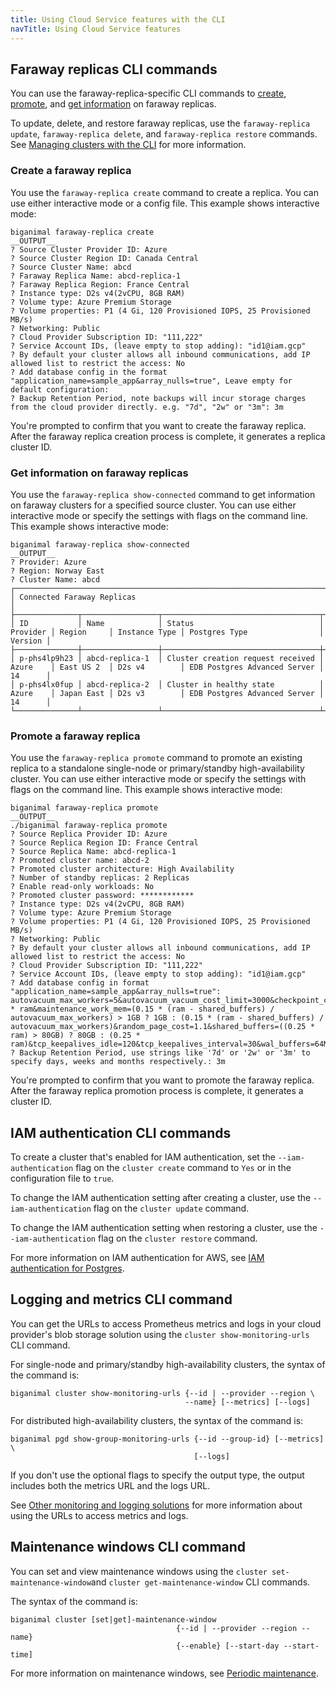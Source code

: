 ```yaml
---
title: Using Cloud Service features with the CLI
navTitle: Using Cloud Service features
---
```


## Faraway replicas CLI commands

You can use the faraway-replica-specific CLI commands to [create](#create-a-faraway-replica), [promote](#promote-a-faraway-replica), and [get information](#get-information-on-faraway-replicas) on faraway replicas. 

To update, delete, and restore faraway replicas, use the `faraway-replica update`, `faraway-replica delete`, and `faraway-replica restore` commands. See [Managing clusters with the CLI](/biganimal/latest/reference/cli/managing_clusters/) for more information.

### Create a faraway replica
You use the `faraway-replica create` command to create a replica. You can use either interactive mode or a config file. This example shows interactive mode:

```
biganimal faraway-replica create
__OUTPUT__
? Source Cluster Provider ID: Azure
? Source Cluster Region ID: Canada Central
? Source Cluster Name: abcd
? Faraway Replica Name: abcd-replica-1
? Faraway Replica Region: France Central
? Instance type: D2s v4(2vCPU, 8GB RAM)
? Volume type: Azure Premium Storage
? Volume properties: P1 (4 Gi, 120 Provisioned IOPS, 25 Provisioned MB/s)
? Networking: Public
? Cloud Provider Subscription ID: "111,222"
? Service Account IDs, (leave empty to stop adding): "id1@iam.gcp"
? By default your cluster allows all inbound communications, add IP allowed list to restrict the access: No
? Add database config in the format "application_name=sample_app&array_nulls=true", Leave empty for default configuration: 
? Backup Retention Period, note backups will incur storage charges from the cloud provider directly. e.g. "7d", "2w" or "3m": 3m
```
You're prompted to confirm that you want to create the faraway replica. After the faraway replica creation process is complete, it generates a replica cluster ID.

### Get information on faraway replicas
You use the `faraway-replica show-connected` command to get information on faraway clusters for a specified source cluster. You can use either interactive mode or specify the settings with flags on the command line. This example shows interactive mode:

```
biganimal faraway-replica show-connected
__OUTPUT__
? Provider: Azure
? Region: Norway East
? Cluster Name: abcd
┌─────────────────────────────────────────────────────────────────────────────────────────────────────────────────────────────────────────────────────┐
│ Connected Faraway Replicas                                                                                                                          │
├──────────────┬─────────────────┬───────────────────────────────────┬──────────┬────────────┬───────────────┬──────────────────────────────┬─────────┤
│ ID           │ Name            │ Status                            │ Provider │ Region     │ Instance Type │ Postgres Type                │ Version │
├──────────────┼─────────────────┼───────────────────────────────────┼──────────┼────────────┼───────────────┼──────────────────────────────┼─────────┤
│ p-phs4lp9h23 │ abcd-replica-1  │ Cluster creation request received │ Azure    │ East US 2  │ D2s v4        │ EDB Postgres Advanced Server │ 14      │
│ p-phs4lx0fup │ abcd-replica-2  │ Cluster in healthy state          │ Azure    │ Japan East │ D2s v3        │ EDB Postgres Advanced Server │ 14      │
└──────────────┴─────────────────┴───────────────────────────────────┴──────────┴────────────┴───────────────┴──────────────────────────────┴─────────┘
```

### Promote a faraway replica

You use the `faraway-replica promote` command to promote an existing replica to a standalone single-node or primary/standby high-availability cluster. You can use either interactive mode or specify the settings with flags on the command line. This example shows interactive mode:

```
biganimal faraway-replica promote
__OUTPUT__
./biganimal faraway-replica promote
? Source Replica Provider ID: Azure
? Source Replica Region ID: France Central
? Source Replica Name: abcd-replica-1
? Promoted cluster name: abcd-2
? Promoted cluster architecture: High Availability
? Number of standby replicas: 2 Replicas
? Enable read-only workloads: No
? Promoted cluster password: ************
? Instance type: D2s v4(2vCPU, 8GB RAM)
? Volume type: Azure Premium Storage
? Volume properties: P1 (4 Gi, 120 Provisioned IOPS, 25 Provisioned MB/s)
? Networking: Public
? By default your cluster allows all inbound communications, add IP allowed list to restrict the access: No
? Cloud Provider Subscription ID: "111,222"
? Service Account IDs, (leave empty to stop adding): "id1@iam.gcp"
? Add database config in format "application_name=sample_app&array_nulls=true": autovacuum_max_workers=5&autovacuum_vacuum_cost_limit=3000&checkpoint_completion_target=0.9&checkpoint_timeout=15min&cpu_tuple_cost=0.03&effective_cache_size=0.75 * ram&maintenance_work_mem=(0.15 * (ram - shared_buffers) / autovacuum_max_workers) > 1GB ? 1GB : (0.15 * (ram - shared_buffers) / autovacuum_max_workers)&random_page_cost=1.1&shared_buffers=((0.25 * ram) > 80GB) ? 80GB : (0.25 * ram)&tcp_keepalives_idle=120&tcp_keepalives_interval=30&wal_buffers=64MB&wal_compression=on
? Backup Retention Period, use strings like '7d' or '2w' or '3m' to specify days, weeks and months respectively.: 3m
```
You're prompted to confirm that you want to promote the faraway replica. After the faraway replica promotion process is complete, it generates a cluster ID.

## IAM authentication CLI commands

To create a cluster that's enabled for IAM authentication, set the `--iam-authentication` flag on the `cluster create` command to `Yes` or in the configuration file to  `true`.

To change the IAM authentication setting after creating a cluster, use the `--iam-authentication` flag on the `cluster update` command. 

To change the IAM authentication setting when restoring a cluster, use the `--iam-authentication` flag on the `cluster restore` command. 

For more information on IAM authentication for AWS, see [IAM authentication for Postgres](/biganimal/latest/using_cluster/01_postgres_access/#iam-authentication-for-postgres).

## Logging and metrics CLI command

You can get the URLs to access Prometheus metrics and logs in your cloud provider's blob storage solution using the `cluster show-monitoring-urls` CLI command.

For single-node and primary/standby high-availability clusters, the syntax of the command is:

```
biganimal cluster show-monitoring-urls {--id | --provider --region \
                                       --name} [--metrics] [--logs]
```

For distributed high-availability clusters, the syntax of the command is:

```
biganimal pgd show-group-monitoring-urls {--id --group-id} [--metrics] \
                                         [--logs]
```


If you don't use the optional flags to specify the output type, the output includes both the metrics URL and the logs URL. 

See [Other monitoring and logging solutions](/biganimal/latest/using_cluster/05_monitoring_and_logging/other_monitoring/) for more information about using the URLs to access metrics and logs. 

## Maintenance windows CLI command

You can set and view maintenance windows using the `cluster set-maintenance-window`and `cluster get-maintenance-window` CLI commands.

The syntax of the command is: 

```
biganimal cluster [set|get]-maintenance-window 
                                     {--id | --provider --region --name}
                                     {--enable} [--start-day --start-time]
```

For more information on maintenance windows, see [Periodic maintenance](/biganimal/release/overview/updates).
